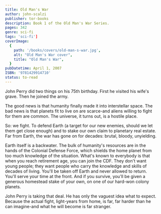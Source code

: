 ```yaml
---
title: Old Man's War
author: john-scalzi
publisher: tor-books
description: Book 1 of the Old Man's War Series.
pages: 342
genre: sci-fi
tags: 'sci-fi']
coverImage:
  {
    path: '/books/covers/old-man-s-war.jpg',
    alt: "Old Man's War cover",
    title: "Old Man's War",
  }
pubDatetime: April 1, 2007
ISBN: '9781429914710'
status: to-read
---
```


John Perry did two things on his 75th birthday. First he visited his wife's grave. Then he joined the army.

The good news is that humanity finally made it into interstellar space. The bad news is that planets fit to live on are scarce-and aliens willing to fight for them are common. The universe, it turns out, is a hostile place.

So: we fight. To defend Earth (a target for our new enemies, should we let them get close enough) and to stake our own claim to planetary real estate. Far from Earth, the war has gone on for decades: brutal, bloody, unyielding.

Earth itself is a backwater. The bulk of humanity's resources are in the hands of the Colonial Defense Force, which shields the home planet from too much knowledge of the situation. What's known to everybody is that when you reach retirement age, you can join the CDF. They don't want young people; they want people who carry the knowledge and skills of decades of living. You'll be taken off Earth and never allowed to return. You'll serve your time at the front. And if you survive, you'll be given a generous homestead stake of your own, on one of our hard-won colony planets.

John Perry is taking that deal. He has only the vaguest idea what to expect. Because the actual fight, light-years from home, is far, far harder than he can imagine-and what he will become is far stranger.
